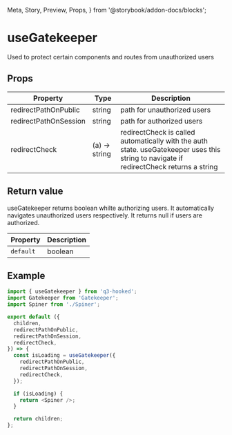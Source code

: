   Meta,
  Story,
  Preview,
  Props,
} from '@storybook/addon-docs/blocks';

<Meta title="Hooked/useGatekeeper" />

# useGatekeeper

Used to protect certain components and routes from
unauthorized users

## Props

| Property              | Type          | Description                                                                                                                             |
| --------------------- | ------------- | --------------------------------------------------------------------------------------------------------------------------------------- |
| redirectPathOnPublic  | string        | path for unauthorized users                                                                                                             |
| redirectPathOnSession | string        | path for authorized users                                                                                                               |
| redirectCheck         | (a) -> string | redirectCheck is called automatically with the auth state. useGatekeeper uses this string to navigate if redirectCheck returns a string |

## Return value

useGatekeeper returns boolean whilte authorizing users. It
automatically navigates unauthorized users respectively. It
returns null if users are authorized.

| Property  | Description |
| --------- | ----------- |
| `default` | boolean     | null |

## Example

```javascript
import { useGatekeeper } from 'q3-hooked';
import Gatekeeper from 'Gatekeeper';
import Spiner from './Spiner';

export default ({
  children,
  redirectPathOnPublic,
  redirectPathOnSession,
  redirectCheck,
}) => {
  const isLoading = useGatekeeper({
    redirectPathOnPublic,
    redirectPathOnSession,
    redirectCheck,
  });

  if (isLoading) {
    return <Spiner />;
  }

  return children;
};
```
